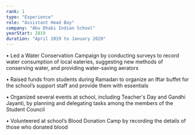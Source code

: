 ```yaml
---
rank: 1
type: "Experience"
role: "Assistant Head Boy"
company: "Abu Dhabi Indian School"
yearStart: 2019
duration: "April 2019 to January 2020"
---
```

• Led a Water Conservation Campaign by conducting surveys to record water consumption of local eateries, suggesting new methods of conserving water, and providing water-saving aerators

• Raised funds from students during Ramadan to organize an Iftar buffet for the school’s support staff and provide them with essentials

• Organized several events at school, including Teacher's Day and Gandhi Jayanti, by planning and delegating tasks among the members of the Student Council

• Volunteered at school’s Blood Donation Camp by recording the details of those who donated blood

